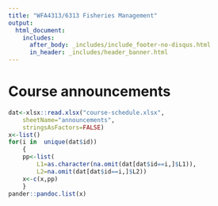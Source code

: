 ```yaml
---
title: "WFA4313/6313 Fisheries Management"
output: 
  html_document:
    includes:
      after_body: _includes/include_footer-no-disqus.html
      in_header: _includes/header_banner.html 
---
```


<!--
library(knitr)
rmarkdown::render_site("index.Rmd")# build website
rmarkdown::render_site()# build website
-->

# Course announcements

```r
dat<-xlsx::read.xlsx("course-schedule.xlsx",
    sheetName="announcements",
    stringsAsFactors=FALSE)
x<-list()
for(i in  unique(dat$id))
    {
    pp<-list(
        L1=as.character(na.omit(dat[dat$id==i,]$L1)),
        L2=na.omit(dat[dat$id==i,]$L2))
    x<-c(x,pp)
    }
pander::pandoc.list(x)
```

<!--
NPR: To Help Keep Sturgeon Sustainable, Farm And Fishery Work Together. http://google.com/newsstand/s/CBIw7tWXzjI

Dick Grachek: Maximum Sustainable Yield: Just More Management Delusion or a Bureaucratic Con? http://fisherynation.com/archives/61864

* Final Exam is scheduled for Wednesday, May 03, 2017 8-11 am!!!!

Centralmaine.com: Trump appointee reverses fisheries managers over flounder fishing. http://google.com/newsstand/s/CBIwjdfcvTU
http://www.providencejournal.com/opinion/20170721/my-turn-ben-landry-have-honest-discussion-on-fishing
Who Gets To Fish For Red Snapper In The Gulf? It's All Politics. http://google.com/newsstand/s/CBIwpPXIsTU

Conservation groups sue to stop snapper season extension http://fisherynation.com/archives/61459

http://oneanglersvoyage.blogspot.com/2017/07/tarnished-halos-anglers-conservation.html?m=1

http://www.capitalpress.com/Water/20170718/irrigators-want-investigation-of-fish-management
-->
